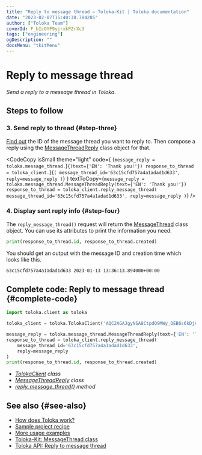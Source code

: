 ```yaml
---
title: "Reply to message thread — Toloka-Kit | Toloka documentation"
date: "2023-02-07T15:40:38.784285"
author: ["Toloka Team"]
coverId: F_bIcOYF9yjrxkPZrXc3
tags: ["engineering"]
ogDescription: ""
docsMenu: "tkitMenu"
---
```



# Reply to message thread

_Send a reply to a message thread in Toloka._

## Steps to follow

<Import/>

<Instantiate/>

### 3. Send reply to thread {#step-three}

[Find out](/docs-new/toloka-kit/recipes/get-message-threads) the ID of the message thread you want to reply to. Then compose a reply using the [MessageThreadReply](/docs-new/toloka-kit/reference/toloka.client.message_thread.MessageThreadReply) class object for that.

<CodeCopy
  isSmall
  theme="light"
  code={
    <HighlightChildren language="python">
      {`message_reply = toloka.message_thread.`}<Term term="MessageThreadReply"><MessageThreadReply/></Term>{`(text={'EN': 'Thank you!'})
response_to_thread = toloka_client.`}<Term term="reply_message_thread"><ReplyMessageThread/></Term>{`(
    message_thread_id='63c15cfd757a4a1adad1d633',
    reply=message_reply
)`}
    </HighlightChildren>
  }
  textToCopy={`message_reply = toloka.message_thread.MessageThreadReply(text={'EN': 'Thank you!'})
response_to_thread = toloka_client.reply_message_thread(
    message_thread_id='63c15cfd757a4a1adad1d633',
    reply=message_reply
)`}
/>

### 4. Display sent reply info {#step-four}

The `reply_message_thread()` request will return the [MessageThread](/docs-new/toloka-kit/reference/toloka.client.message_thread.MessageThread) class object. You can use its attributes to print the information you need.

```python
print(response_to_thread.id, response_to_thread.created)
```

You should get an output with the message ID and creation time which looks like this.

```bash
63c15cfd757a4a1adad1d633 2023-01-13 13:36:13.894000+00:00
```

## Complete code: Reply to message thread {#complete-code}

```python
import toloka.client as toloka

toloka_client = toloka.TolokaClient('AQC2AGAJgyNSA8CtpdO9MWy_QEB6s6kDjHUoElE', 'PRODUCTION')

message_reply = toloka.message_thread.MessageThreadReply(text={'EN': 'Thank you!'})
response_to_thread = toloka_client.reply_message_thread(
    message_thread_id='63c15cfd757a4a1adad1d633',
    reply=message_reply
)
print(response_to_thread.id, response_to_thread.created)
```

<Note mode="tip" title="List of classes and methods used in this recipe">

- _[TolokaClient](/docs-new/toloka-kit/reference/toloka.client.TolokaClient) class_
- _[MessageThreadReply](/docs-new/toloka-kit/reference/toloka.client.message_thread.MessageThreadReply) class_
- _[reply_message_thread()](/docs-new/toloka-kit/reference/toloka.client.TolokaClient.reply_message_thread) method_

</Note>

## See also {#see-also}

- [How does Toloka work?](/docs-new/guide/overview)
- [Sample project recipe](/docs-new/toloka-kit/recipes/learn-basics)
- [More usage examples](/docs-new/toloka-kit/recipes/use-cases)
- [Toloka-Kit: MessageThread class](/docs-new/toloka-kit/reference/toloka.client.message_thread.MessageThread)
- [Toloka API: Reply to message thread](https://toloka.ai/docs/api/api-reference/#post-/message-threads/-id-/reply)
